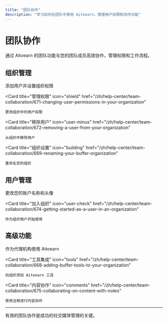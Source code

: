 ```yaml
---
title: "团队协作"
description: "学习如何在团队中使用 Aitoearn，管理用户权限和协作功能"
---
```


<UpdatedAt />


# 团队协作

通过 Aitoearn 的团队功能与您的团队成员高效协作，管理权限和工作流程。

## 组织管理

<CardGroup cols={2}>
  <Card
    title="添加用户"
    icon="user-plus"
    href="/zh/help-center/team-collaboration/670-adding-users-and-setting-up-permissions-in-your-organization"
  >
    添加用户并设置组织权限
  </Card>
  
  <Card
    title="管理权限"
    icon="shield"
    href="/zh/help-center/team-collaboration/671-changing-user-permissions-in-your-organization"
  >
    更改组织中的用户权限
  </Card>
  
  <Card
    title="移除用户"
    icon="user-minus"
    href="/zh/help-center/team-collaboration/672-removing-a-user-from-your-organization"
  >
    从组织中移除用户
  </Card>
  
  <Card
    title="组织设置"
    icon="building"
    href="/zh/help-center/team-collaboration/669-renaming-your-buffer-organization"
  >
    重命名您的组织
  </Card>
</CardGroup>

## 用户管理

<CardGroup cols={2}>
  <Card
    title="账户设置"
    icon="user-gear"
    href="/zh/help-center/team-collaboration/673-changing-your-buffer-account-name-and-avatar"
  >
    更改您的账户名称和头像
  </Card>
  
  <Card
    title="加入组织"
    icon="user-check"
    href="/zh/help-center/team-collaboration/674-getting-started-as-a-user-in-an-organization"
  >
    作为组织用户开始使用
  </Card>
</CardGroup>

## 高级功能

<CardGroup cols={2}>
  <Card
    title="代理功能"
    icon="handshake"
    href="/zh/help-center/team-collaboration/667-using-buffer-as-an-agency"
  >
    作为代理机构使用 Aitoearn
  </Card>
  
  <Card
    title="工具集成"
    icon="tools"
    href="/zh/help-center/team-collaboration/668-adding-buffer-tools-to-your-organization"
  >
    向组织添加 Aitoearn 工具
  </Card>
  
  <Card
    title="内容协作"
    icon="comments"
    href="/zh/help-center/team-collaboration/675-collaborating-on-content-with-notes"
  >
    使用注释进行内容协作
  </Card>
</CardGroup>

---

有效的团队协作是成功的社交媒体管理的关键。
